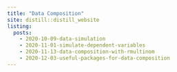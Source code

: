 ```yaml
---
title: "Data Composition"
site: distill::distill_website
listing:
  posts:
    - 2020-10-09-data-simulation
    - 2020-11-01-simulate-dependent-variables
    - 2020-11-13-data-composition-with-rmultinom
    - 2020-12-03-useful-packages-for-data-composition
---
```

